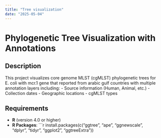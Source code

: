 ---
title: "Tree visualization"
date: "2025-05-04"
---
# Phylogenetic Tree Visualization with Annotations

## Description
This project visualizes core genome MLST (cgMLST) phylogenetic trees for E. coli with mcr.1 gene that reported from arabic gulf countries with multiple annotation layers including:
- Source information (Human, Animal, etc.)
- Collection dates
- Geographic locations
- cgMLST types

## Requirements
- **R** (version 4.0 or higher)
- **R Packages**:
  ```r
  install.packages(c("ggtree", "ape", "ggnewscale", "dplyr", "tidyr", "ggplot2", "ggtreeExtra"))
